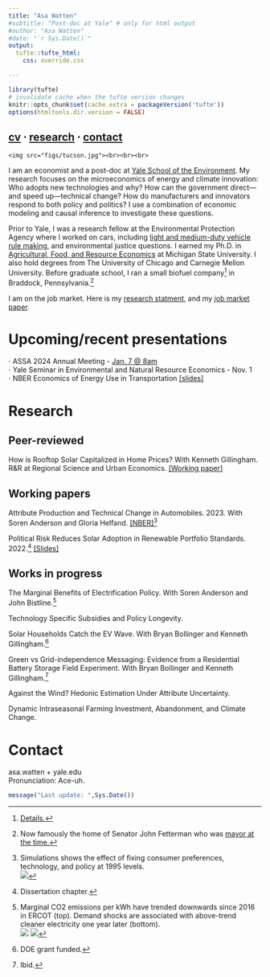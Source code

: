 ```yaml
---
title: "Asa Watten"
#subtitle: "Post-doc at Yale" # only for html output
#author: "Asa Watten"
#date: "`r Sys.Date()`"
output:
  tufte::tufte_html:
    css: override.css

---
```


```r
library(tufte)
# invalidate cache when the tufte version changes
knitr::opts_chunk$set(cache.extra = packageVersion('tufte'))
options(htmltools.dir.version = FALSE)
```

<!--- Aobe fonts -->
<link rel="stylesheet" href="https://use.typekit.net/vas8izs.css">
<!-- Google tag (gtag.js) -->
<script async src="https://www.googletagmanager.com/gtag/js?id=GA_TRACKING_ID"></script>
<script>
  window.dataLayer = window.dataLayer || [];
  function gtag(){window.dataLayer.push(arguments);}
  gtag('js', new Date());

  gtag('config', 'G-6TT0DM1BX3');
</script>
## [cv](https://www.dropbox.com/scl/fi/wqc9ny1b6t4ajq100w9ek/CV.pdf?rlkey=cxvbaoe21tyuhbi3rtdfan0s1&dl=0) ⋅ [research](#research) ⋅ [contact](#contact)
```marginfigure
<img src="figs/tucson.jpg"><br><br><br>
```

I am an economist and a post-doc at [Yale School of the Environment](https://environment.yale.edu/). My research focuses on the microeconomics of energy and climate innovation: Who adopts new technologies and why? How can the government direct—and speed up—technical change? How do manufacturers and innovators respond to both policy and politics? I use a combination of economic modeling and causal inference to investigate these questions.

Prior to Yale, I was a research fellow at the Environmental Protection Agency where I worked on cars, including [light and medium-duty vehicle rule making](https://www.epa.gov/regulations-emissions-vehicles-and-engines/proposed-rule-multi-pollutant-emissions-standards-model), and environmental justice questions. I earned my Ph.D. in [Agricultural, Food, and Resource Economics](https://afre.msu.edu) at Michigan State University. I also hold degrees from The University of Chicago and Carnegie Mellon University. Before graduate school, I ran a small biofuel company^[[Details.](figs/details.png)] in Braddock, Pennsylvania.^[Now famously the home of Senator John Fetterman who was [mayor at the time.](https://www.rollingstone.com/culture/culture-features/john-fetterman-pennsylvania-mayor-hell-allegheny-county-100493/)]

I am on the job market. Here is my [research statment](https://www.dropbox.com/scl/fi/mrwu4gb3v0yous9xeilt8/Watten-Research-Statement.pdf?rlkey=fvhotxk52akobbm2psjrpgqe7&dl=0), and my [job market paper](https://www.dropbox.com/scl/fi/acxjy6un9a2efaabdjc27/Attributes_Watten_Anderson_Helfand.pdf?rlkey=l9uhir9a36qc63vhndw2ynfti&dl=0). 


# Upcoming/recent presentations

⋅ ASSA 2024 Annual Meeting - [Jan. 7 @ 8am](https://www.aeaweb.org/conference/2024/preliminary/1838?q=eNqrVipOLS7OzM8LqSxIVbKqhnGVrJQMlWp1lBKLi_OTQRwzJR2lktSiXFwgG8hKSayEMEoyc1MhrLLM1HKQAUUFBUABUwOl2lpcMGKVG78,)<br>
⋅ Yale Seminar in Environmental and Natural Resource Economics - Nov. 1<br>
⋅ NBER Economics of Energy Use in Transportation [[slides]](https://www.dropbox.com/scl/fi/stcehaxycwbwofk6izotu/Attributes-NBER.pdf?rlkey=7wpfb2f4ga2xgzu7rxd03lygh&dl=0)

# Research <a id="research"></a>

## Peer-reviewed

How is Rooftop Solar Capitalized in Home Prices? With Kenneth Gillingham.
R&R at Regional Science and Urban Economics.
[[Working paper]](https://www.dropbox.com/scl/fi/ccz50ie7jv95i76k1km8o/Gillingham-and-Watten-Solar-Capitalization.pdf?rlkey=36ity4d1svi1khopqssj9ni5r&dl=0)

## Working papers 

Attribute Production and Technical Change in Automobiles. 2023.
With Soren Anderson and Gloria Helfand. [[NBER]](https://conference.nber.org/conf_papers/f178120.pdf)^[Simulations shows the effect of fixing consumer preferences, technology, and policy at 1995 levels.<br>
<a href="figs/attributes_fig8.png"><img src="figs/attributes_fig8.png"></a>
]

Political Risk Reduces Solar Adoption in Renewable Portfolio Standards. 2022.^[Dissertation chapter.] [[Slides]](https://www.dropbox.com/scl/fi/2k3e1eh86bsox7rnvmigz/Watten_AERE_2022.pdf?rlkey=wyhl3h35cfv05ia5gcoo4odn8&dl=0)

## Works in progress

The Marginal Benefits of Electrification Policy. With Soren Anderson and John Bistline.^[Marginal CO2 emissions per kWh have trended downwards since 2016 in ERCOT (top). Demand shocks are associated with above-trend cleaner electricity one year later (bottom).<br>
<a href="figs/co2_intense.png"><img src="figs/co2_intense.png"></a>
<a href="figs/shock-elast.png"><img src="figs/shock-elast.png"></a>
]

Technology Specific Subsidies and Policy Longevity.

Solar Households Catch the EV Wave. With Bryan Bollinger and Kenneth Gillingham.^[DOE grant funded.]

Green vs Grid-independence Messaging: Evidence from a Residential Battery Storage Field Experiment. With Bryan Bollinger and Kenneth Gillingham.^[Ibid.]

Against the Wind? Hedonic Estimation Under Attribute Uncertainty.

Dynamic Intraseasonal Farming Investment, Abandonment, and Climate Change.

# Contact <a id="contact"></a>

asa.watten + yale.edu <br>
Pronunciation: Ace-uh.

```r
message("Last update: ",Sys.Date())
```



